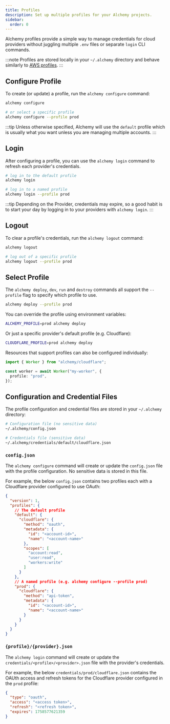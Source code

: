```yaml
---
title: Profiles
description: Set up multiple profiles for your Alchemy projects.
sidebar:
  order: 0
---
```


Alchemy profiles provide a simple way to manage credentials for cloud providers without juggling multiple `.env` files or separate `login` CLI commands.

:::note
Profiles are stored locally in your `~/.alchemy` directory and behave similarly to [AWS profiles](https://docs.aws.amazon.com/cli/latest/userguide/cli-configure-profiles.html).
:::

## Configure Profile

To create (or update) a profile, run the `alchemy configure` command:

```bash
alchemy configure

# or select a specific profile
alchemy configure --profile prod
```

:::tip
Unless otherwise specified, Alchemy will use the `default` profile which is usually what you want unless you are managing multiple accounts.
:::

## Login

After configuring a profile, you can use the `alchemy login` command to refresh each provider's credentials.

```bash
# log in to the default profile
alchemy login

# log in to a named profile
alchemy login --profile prod
```

:::tip
Depending on the Provider, credentials may expire, so a good habit is to start your day by logging in to your providers with `alchemy login`.
:::

## Logout

To clear a profile's credentials, run the `alchemy logout` command:

```bash
alchemy logout

# log out of a specific profile 
alchemy logout --profile prod
```

## Select Profile

The `alchemy deploy`, `dev`, `run` and `destroy` commands all support the `--profile` flag to specify which profile to use.

```bash
alchemy deploy --profile prod
```

You can override the profile using environment variables:

```bash
ALCHEMY_PROFILE=prod alchemy deploy
```

Or just a specific provider's default profile (e.g. Cloudflare):

```bash
CLOUDFLARE_PROFILE=prod alchemy deploy
```

Resources that support profiles can also be configured individually:  
```ts
import { Worker } from "alchemy/cloudflare";

const worker = await Worker("my-worker", {
  profile: "prod",
});
```

## Configuration and Credential Files

The profile configuration and credential files are stored in your `~/.alchemy` directory:

```bash
# Configuration file (no sensitive data)
~/.alchemy/config.json 

# Credentials file (sensitive data)
~/.alchemy/credentials/default/cloudflare.json 
```

### `config.json`

The `alchemy configure` command will create or update the `config.json` file with the profile configuration. No sensitive data is stored in this file.

For example, the below `config.json` contains two profiles each with a Cloudflare provider configured to use OAuth:

```json
{
  "version": 1,
  "profiles": {
    // The default profile
    "default": {
      "cloudflare": {
        "method": "oauth",
        "metadata": {
          "id": "<account-id>",
          "name": "<account-name>"
        },
        "scopes": [
          "account:read",
          "user:read",
          "workers:write"
        ]
      }
    },
    // A named profile (e.g. alchemy configure --profile prod)
    "prod": {
      "cloudflare": {
        "method": "api-token",
        "metadata": {
          "id": "<account-id>",
          "name": "<account-name>"
        }
      }
    }
  }
}
```

### `{profile}/{provider}.json`

The `alchemy login` command will create or update the `credentials/<profile>/<provider>.json` file with the provider's credentials.

For example, the below `credentials/prod/cloudflare.json` contains the OAUth access and refresh tokens for the Cloudflare provider configured in the `prod` profile:

```json
{
  "type": "oauth",
  "access": "<access token>",
  "refresh": "<refresh token>",
  "expires": 1758577621359
}
```

